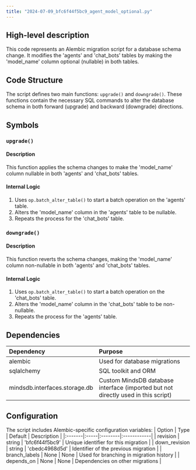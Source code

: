 ```yaml
---
title: "2024-07-09_bfc6f44f5bc9_agent_model_optional.py"
---
```


## High-level description
This code represents an Alembic migration script for a database schema change. It modifies the 'agents' and 'chat_bots' tables by making the 'model_name' column optional (nullable) in both tables.

## Code Structure
The script defines two main functions: `upgrade()` and `downgrade()`. These functions contain the necessary SQL commands to alter the database schema in both forward (upgrade) and backward (downgrade) directions.

## Symbols

### `upgrade()`
#### Description
This function applies the schema changes to make the 'model_name' column nullable in both 'agents' and 'chat_bots' tables.

#### Internal Logic
1. Uses `op.batch_alter_table()` to start a batch operation on the 'agents' table.
2. Alters the 'model_name' column in the 'agents' table to be nullable.
3. Repeats the process for the 'chat_bots' table.

### `downgrade()`
#### Description
This function reverts the schema changes, making the 'model_name' column non-nullable in both 'agents' and 'chat_bots' tables.

#### Internal Logic
1. Uses `op.batch_alter_table()` to start a batch operation on the 'chat_bots' table.
2. Alters the 'model_name' column in the 'chat_bots' table to be non-nullable.
3. Repeats the process for the 'agents' table.

## Dependencies
| Dependency | Purpose |
|:-----------|:--------|
| alembic | Used for database migrations |
| sqlalchemy | SQL toolkit and ORM |
| mindsdb.interfaces.storage.db | Custom MindsDB database interface (imported but not directly used in this script) |

## Configuration
The script includes Alembic-specific configuration variables:
| Option | Type | Default | Description |
|:-------|:-----|:--------|:------------|
| revision | string | 'bfc6f44f5bc9' | Unique identifier for this migration |
| down_revision | string | 'cbedc4968d5d' | Identifier of the previous migration |
| branch_labels | None | None | Used for branching in migration history |
| depends_on | None | None | Dependencies on other migrations |